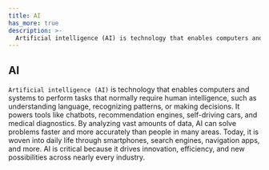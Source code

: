 ```yaml
---
title: AI
has_more: true
description: >-
  Artificial intelligence (AI) is technology that enables computers and systems to perform tasks that normally require human intelligence
---
```


## AI
`Artificial intelligence (AI)` is technology that enables computers and systems to perform tasks that normally require human intelligence, such as understanding language, recognizing patterns, or making decisions. It powers tools like chatbots, recommendation engines, self-driving cars, and medical diagnostics. By analyzing vast amounts of data, AI can solve problems faster and more accurately than people in many areas. Today, it is woven into daily life through smartphones, search engines, navigation apps, and more. AI is critical because it drives innovation, efficiency, and new possibilities across nearly every industry.